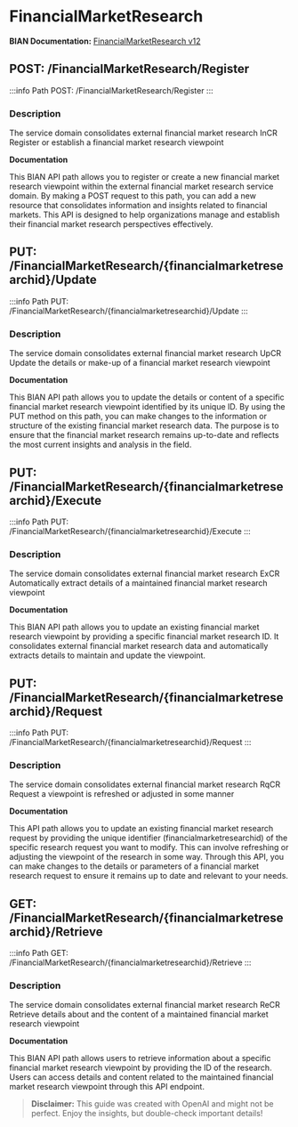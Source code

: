 # FinancialMarketResearch

**BIAN Documentation:** [FinancialMarketResearch v12](https://app.swaggerhub.com/apis/BIAN-3/FinancialMarketResearch/12.0.0)

## POST: /FinancialMarketResearch/Register

:::info Path
POST: /FinancialMarketResearch/Register
:::

### Description

The service domain consolidates external financial market research InCR Register or establish a financial market research viewpoint

**Documentation**

This BIAN API path allows you to register or create a new financial market research viewpoint within the external financial market research service domain\. By making a POST request to this path\, you can add a new resource that consolidates information and insights related to financial markets\. This API is designed to help organizations manage and establish their financial market research perspectives effectively\.

## PUT: /FinancialMarketResearch/\{financialmarketresearchid\}/Update

:::info Path
PUT: /FinancialMarketResearch/\{financialmarketresearchid\}/Update
:::

### Description

The service domain consolidates external financial market research UpCR Update the details or make\-up of a financial market research viewpoint

**Documentation**

This BIAN API path allows you to update the details or content of a specific financial market research viewpoint identified by its unique ID\. By using the PUT method on this path\, you can make changes to the information or structure of the existing financial market research data\. The purpose is to ensure that the financial market research remains up\-to\-date and reflects the most current insights and analysis in the field\.

## PUT: /FinancialMarketResearch/\{financialmarketresearchid\}/Execute

:::info Path
PUT: /FinancialMarketResearch/\{financialmarketresearchid\}/Execute
:::

### Description

The service domain consolidates external financial market research ExCR Automatically extract details of a maintained financial market research viewpoint

**Documentation**

This BIAN API path allows you to update an existing financial market research viewpoint by providing a specific financial market research ID\. It consolidates external financial market research data and automatically extracts details to maintain and update the viewpoint\.

## PUT: /FinancialMarketResearch/\{financialmarketresearchid\}/Request

:::info Path
PUT: /FinancialMarketResearch/\{financialmarketresearchid\}/Request
:::

### Description

The service domain consolidates external financial market research RqCR Request a viewpoint is refreshed or adjusted in some manner

**Documentation**

This API path allows you to update an existing financial market research request by providing the unique identifier \(financialmarketresearchid\) of the specific research request you want to modify\. This can involve refreshing or adjusting the viewpoint of the research in some way\. Through this API\, you can make changes to the details or parameters of a financial market research request to ensure it remains up to date and relevant to your needs\.

## GET: /FinancialMarketResearch/\{financialmarketresearchid\}/Retrieve

:::info Path
GET: /FinancialMarketResearch/\{financialmarketresearchid\}/Retrieve
:::

### Description

The service domain consolidates external financial market research ReCR Retrieve details about and the content of a maintained financial market research viewpoint

**Documentation**

This BIAN API path allows users to retrieve information about a specific financial market research viewpoint by providing the ID of the research\. Users can access details and content related to the maintained financial market research viewpoint through this API endpoint\.

> **Disclaimer:** This guide was created with OpenAI and might not be perfect. Enjoy the insights, but double-check important details!
